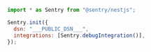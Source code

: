 <SignInNote />

```javascript {tabTitle: JavaScript}
import * as Sentry from "@sentry/nestjs";

Sentry.init({
  dsn: "___PUBLIC_DSN___",
  integrations: [Sentry.debugIntegration()],
});
```
